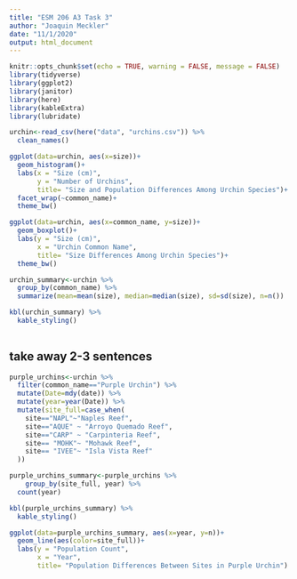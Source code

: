 ```yaml
---
title: "ESM 206 A3 Task 3"
author: "Joaquin Meckler"
date: "11/1/2020"
output: html_document
---
```


```r
knitr::opts_chunk$set(echo = TRUE, warning = FALSE, message = FALSE)
library(tidyverse)
library(ggplot2)
library(janitor)
library(here)
library(kableExtra)
library(lubridate)
```

```r
urchin<-read_csv(here("data", "urchins.csv")) %>% 
  clean_names()
```

```r
ggplot(data=urchin, aes(x=size))+
  geom_histogram()+
  labs(x = "Size (cm)", 
       y = "Number of Urchins", 
       title= "Size and Population Differences Among Urchin Species")+
  facet_wrap(~common_name)+
  theme_bw()
```

```r
ggplot(data=urchin, aes(x=common_name, y=size))+
  geom_boxplot()+ 
  labs(y = "Size (cm)", 
       x = "Urchin Common Name", 
       title= "Size Differences Among Urchin Species")+
  theme_bw()
```

```r
urchin_summary<-urchin %>% 
  group_by(common_name) %>% 
  summarize(mean=mean(size), median=median(size), sd=sd(size), n=n())

kbl(urchin_summary) %>% 
  kable_styling()
  
```
## take away 2-3 sentences



```r
purple_urchins<-urchin %>% 
  filter(common_name=="Purple Urchin") %>% 
  mutate(Date=mdy(date)) %>% 
  mutate(year=year(Date)) %>% 
  mutate(site_full=case_when(
    site=="NAPL"~"Naples Reef",
    site=="AQUE" ~ "Arroyo Quemado Reef",
    site=="CARP" ~ "Carpinteria Reef",
    site== "MOHK"~ "Mohawk Reef",
    site== "IVEE"~ "Isla Vista Reef"
  ))
```


```r
purple_urchins_summary<-purple_urchins %>% 
    group_by(site_full, year) %>% 
  count(year)
```

```r
kbl(purple_urchins_summary) %>% 
  kable_styling()
```


```r
ggplot(data=purple_urchins_summary, aes(x=year, y=n))+
  geom_line(aes(color=site_full))+
  labs(y = "Population Count", 
       x = "Year", 
       title= "Population Differences Between Sites in Purple Urchin")
```




